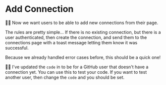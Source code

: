 # Add Connection

<EpicVideo url="https://www.epicweb.dev/workshops/authentication-strategies-and-implementation/connection-management/adding-multiple-github-connections-to-user-accounts" />

👨‍💼 Now we want users to be able to add new connections from
their <LinkToApp to="/settings/profile/connections" /> page.

The rules are pretty simple... If there is no existing connection, but there is
a user authenticated, then create the connection, and send them to the
connections page with a toast message letting them know it was successful.

Because we already handled error cases before, this should be a quick one!

🧝‍♂️ I've updated the `code`
in <InlineFile file="app/utils/providers/github.server.ts" /> to be for a GitHub
user that doesn't have a connection yet. You can use this to test your code.
If you want to test another user, then change the `code` and you should be set.
